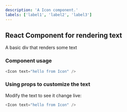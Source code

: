 ```yaml
---
description: 'A Icon component.'
labels: ['label1', 'label2', 'label3']
---
```



## React Component for rendering text

A basic div that renders some text

### Component usage
```js
<Icon text="hello from Icon" />
```

### Using props to customize the text

Modify the text to see it change live:
```js live
<Icon text="hello from Icon" />
```
